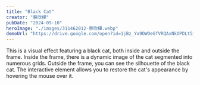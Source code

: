 ```yaml
---
title: "Black Cat"
creator: "蔡欣樺"
pubDate: "2024-09-10"
heroImage: "./images/311462012-蔡欣樺.webp"
demoUrl: "https://drive.google.com/open?id=1jBz_Ya9DWOeGfVRQAxNkOPDLt5jvKO9n"
---
```


This is a visual effect featuring a black cat, both inside and outside the frame. Inside the frame, there is a dynamic image of the cat segmented into numerous grids. Outside the frame, you can see the silhouette of the black cat. The interactive element allows you to restore the cat's appearance by hovering the mouse over it.